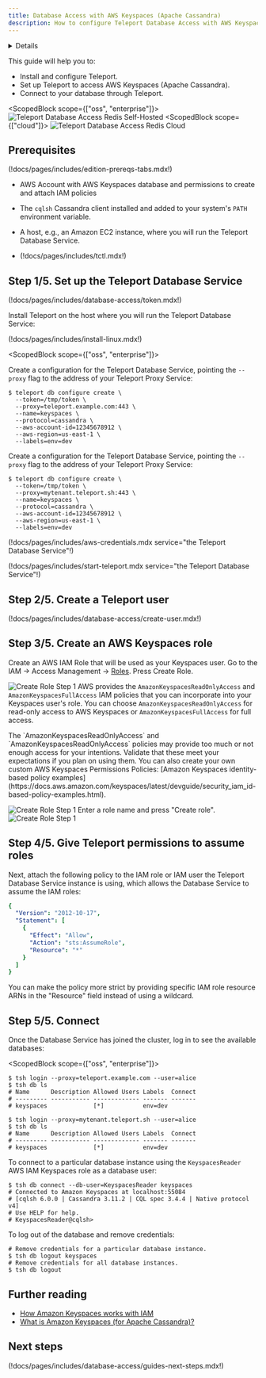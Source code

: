 ```yaml
---
title: Database Access with AWS Keyspaces (Apache Cassandra)
description: How to configure Teleport Database Access with AWS Keyspaces (Apache Cassandra)
---
```


<Details
  title="Version warning"
  opened={true}
  scope={["oss", "enterprise"]}
  scopeOnly={true}
  min="11.0"
>
  Database Access for AWS Keyspaces (Apache Cassandra) is available starting from Teleport `v11.0`.
</Details>


This guide will help you to:

- Install and configure Teleport.
- Set up Teleport to access AWS Keyspaces (Apache Cassandra).
- Connect to your database through Teleport.

<ScopedBlock scope={["oss", "enterprise"]}>
![Teleport Database Access Redis Self-Hosted](../../../img/database-access/guides/cassandra_keyspaces_selfhosted.png)
</ScopedBlock>
<ScopedBlock scope={["cloud"]}>
![Teleport Database Access Redis Cloud](../../../img/database-access/guides/cassandra_keyspaces_cloud.png)
</ScopedBlock>

## Prerequisites

(!docs/pages/includes/edition-prereqs-tabs.mdx!)

- AWS Account with AWS Keyspaces database and permissions to create and attach IAM policies
- The `cqlsh` Cassandra client installed and added to your system's `PATH` environment variable.
- A host, e.g., an Amazon EC2 instance, where you will run the Teleport Database Service.

- (!docs/pages/includes/tctl.mdx!)

## Step 1/5. Set up the Teleport Database Service

(!docs/pages/includes/database-access/token.mdx!)

Install Teleport on the host where you will run the Teleport Database Service:

(!docs/pages/includes/install-linux.mdx!)

<ScopedBlock scope={["oss", "enterprise"]}>

Create a configuration for the Teleport Database Service, pointing the
`--proxy` flag to the address of your Teleport Proxy Service:

```code
$ teleport db configure create \
  --token=/tmp/token \
  --proxy=teleport.example.com:443 \
  --name=keyspaces \
  --protocol=cassandra \
  --aws-account-id=12345678912 \
  --aws-region=us-east-1 \
  --labels=env=dev
```

</ScopedBlock>
<ScopedBlock scope={["cloud"]}>

Create a configuration for the Teleport Database Service, pointing the
`--proxy` flag to the address of your Teleport Proxy Service:

```code
$ teleport db configure create \
  --token=/tmp/token \
  --proxy=mytenant.teleport.sh:443 \
  --name=keyspaces \
  --protocol=cassandra \
  --aws-account-id=12345678912 \
  --aws-region=us-east-1 \
  --labels=env=dev
```

</ScopedBlock>

(!docs/pages/includes/aws-credentials.mdx service="the Teleport Database Service"!)

(!docs/pages/includes/start-teleport.mdx service="the Teleport Database Service"!)

## Step 2/5. Create a Teleport user

(!docs/pages/includes/database-access/create-user.mdx!)

## Step 3/5. Create an AWS Keyspaces role

Create an AWS IAM Role that will be used as your Keyspaces user.
Go to the IAM -> Access Management -> [Roles](https://console.aws.amazon.com/iamv2/home#/roles).
Press Create Role.

![Create Role Step 1](../../../img/database-access/guides/keyspaces/create-role-step1.png)
AWS provides the `AmazonKeyspacesReadOnlyAccess` and `AmazonKeyspacesFullAccess` IAM policies that you can incorporate into your Keyspaces user's role.
You can choose `AmazonKeyspacesReadOnlyAccess` for read-only access to AWS Keyspaces or `AmazonKeyspacesFullAccess` for full access.

<Admonition type="tip">
  The `AmazonKeyspacesReadOnlyAccess` and `AmazonKeyspacesReadOnlyAccess` policies may
  provide too much or not enough access for your intentions.
  Validate that these meet your expectations if you plan on using them.
  You can also create your own custom AWS Keyspaces Permissions Policies: [Amazon Keyspaces identity-based policy examples](https://docs.aws.amazon.com/keyspaces/latest/devguide/security_iam_id-based-policy-examples.html).
</Admonition>

![Create Role Step 1](../../../img/database-access/guides/keyspaces/create-role-step2.png)
Enter a role name and press "Create role".
![Create Role Step 1](../../../img/database-access/guides/keyspaces/create-role-step3.png)


## Step 4/5. Give Teleport permissions to assume roles

Next, attach the following policy to the IAM role or IAM user the Teleport
Database Service instance is using, which allows the Database Service to
assume the IAM roles:

```yaml
{
  "Version": "2012-10-17",
  "Statement": [
    {
      "Effect": "Allow",
      "Action": "sts:AssumeRole",
      "Resource": "*"
    }
  ]
}
```

<Admonition type="tip">
  You can make the policy more strict by providing specific IAM role resource
  ARNs in the "Resource" field instead of using a wildcard.
</Admonition>


## Step 5/5. Connect

Once the Database Service has joined the cluster, log in to see the available
databases:

<ScopedBlock scope={["oss", "enterprise"]}>

  ```code
  $ tsh login --proxy=teleport.example.com --user=alice
  $ tsh db ls
  # Name      Description Allowed Users Labels  Connect
  # --------- ----------- ------------- ------- -------
  # keyspaces             [*]           env=dev
  ```

</ScopedBlock>
<ScopedBlock scope={["cloud"]}>

  ```code
  $ tsh login --proxy=mytenant.teleport.sh --user=alice
  $ tsh db ls
  # Name      Description Allowed Users Labels  Connect
  # --------- ----------- ------------- ------- -------
  # keyspaces             [*]           env=dev
  ```

</ScopedBlock>

To connect to a particular database instance using the `KeyspacesReader`  AWS IAM Keyspaces role as a database user:
```code
$ tsh db connect --db-user=KeyspacesReader keyspaces
# Connected to Amazon Keyspaces at localhost:55084
# [cqlsh 6.0.0 | Cassandra 3.11.2 | CQL spec 3.4.4 | Native protocol v4]
# Use HELP for help.
# KeyspacesReader@cqlsh>
```

To log out of the database and remove credentials:

```code
# Remove credentials for a particular database instance.
$ tsh db logout keyspaces
# Remove credentials for all database instances.
$ tsh db logout
```

## Further reading

- [How Amazon Keyspaces works with IAM](https://docs.aws.amazon.com/keyspaces/latest/devguide/security_iam_service-with-iam.html)
- [What is Amazon Keyspaces (for Apache Cassandra)?](https://docs.aws.amazon.com/keyspaces/latest/devguide/what-is-keyspaces.html)

## Next steps

(!docs/pages/includes/database-access/guides-next-steps.mdx!)
